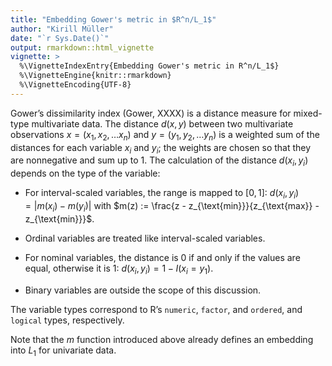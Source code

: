```yaml
---
title: "Embedding Gower's metric in $R^n/L_1$"
author: "Kirill Müller"
date: "`r Sys.Date()`"
output: rmarkdown::html_vignette
vignette: >
  %\VignetteIndexEntry{Embedding Gower's metric in R^n/L_1$}
  %\VignetteEngine{knitr::rmarkdown}
  %\VignetteEncoding{UTF-8}
---
```


Gower's dissimilarity index (Gower, XXXX) is a distance measure for mixed-type multivariate data.
The distance $d(x, y)$ between two multivariate observations $x = (x_1, x_2, \ldots x_n)$
and $y = (y_1, y_2, \ldots y_n)$
is a weighted sum of the distances for each variable $x_i$ and $y_i$;
the weights are chosen so that they are nonnegative and sum up to 1.
The calculation of the distance $d(x_i, y_i)$ depends on the type of the variable:

- For interval-scaled variables, the range is mapped to $[0, 1]$:
  $d(x_i, y_i) = |m(x_i) - m(y_i)|$ with
  $m(z) := \frac{z - z_{\text{min}}}{z_{\text{max}} - z_{\text{min}}}$.

- Ordinal variables are treated like interval-scaled variables.

- For nominal variables, the distance is 0 if and only if the values are equal,
  otherwise it is 1:
  $d(x_i, y_i) = 1 - I(x_i = y_1)$.

- Binary variables are outside the scope of this discussion.

The variable types correspond to R's `numeric`, `factor`, and `ordered`,
and `logical` types, respectively.

Note that the $m$ function introduced above already defines
an embedding into $L_1$ for univariate data.
